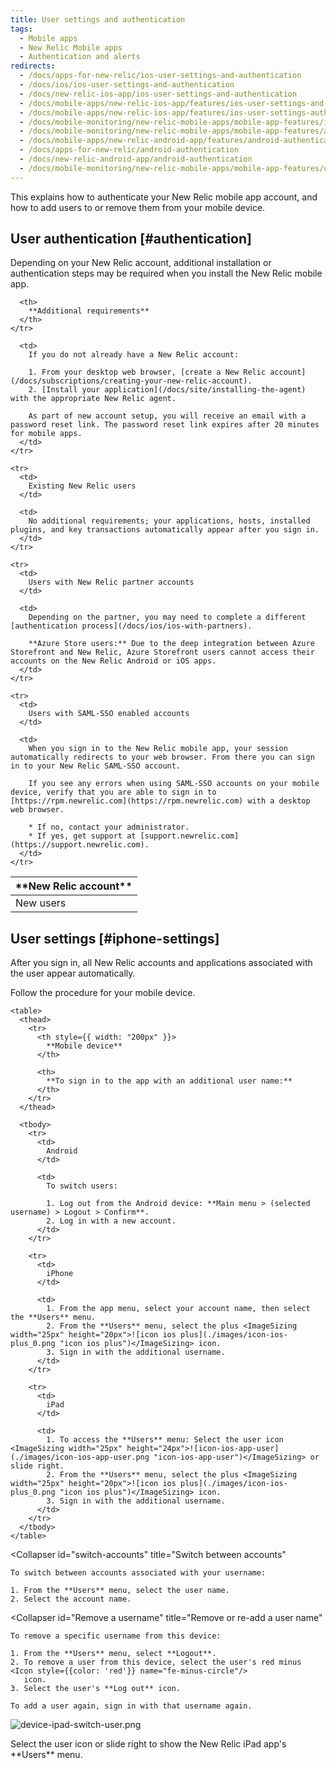 ```yaml
---
title: User settings and authentication
tags:
  - Mobile apps
  - New Relic Mobile apps
  - Authentication and alerts
redirects:
  - /docs/apps-for-new-relic/ios-user-settings-and-authentication
  - /docs/ios/ios-user-settings-and-authentication
  - /docs/new-relic-ios-app/ios-user-settings-and-authentication
  - /docs/mobile-apps/new-relic-ios-app/features/ios-user-settings-and-authentication
  - /docs/mobile-apps/new-relic-ios-app/features/ios-user-settings-authentication
  - /docs/mobile-monitoring/new-relic-mobile-apps/mobile-app-features/ios-user-settings-authentication
  - /docs/mobile-monitoring/new-relic-mobile-apps/mobile-app-features/android-authentication
  - /docs/mobile-apps/new-relic-android-app/features/android-authentication
  - /docs/apps-for-new-relic/android-authentication
  - /docs/new-relic-android-app/android-authentication
  - /docs/mobile-monitoring/new-relic-mobile-apps/mobile-app-features/user-settings-authentication
---
```


This explains how to authenticate your New Relic mobile app account, and how to add users to or remove them from your mobile device.

## User authentication [#authentication]

Depending on your New Relic account, additional installation or authentication steps may be required when you install the New Relic mobile app.

<table>
  <thead>
    <tr>
      <th width={200}>
        **New Relic account**
      </th>

      <th>
        **Additional requirements**
      </th>
    </tr>
  </thead>

  <tbody>
    <tr>
      <td>
        New users
      </td>

      <td>
        If you do not already have a New Relic account:

        1. From your desktop web browser, [create a New Relic account](/docs/subscriptions/creating-your-new-relic-account).
        2. [Install your application](/docs/site/installing-the-agent) with the appropriate New Relic agent.

        As part of new account setup, you will receive an email with a password reset link. The password reset link expires after 20 minutes for mobile apps.
      </td>
    </tr>

    <tr>
      <td>
        Existing New Relic users
      </td>

      <td>
        No additional requirements; your applications, hosts, installed plugins, and key transactions automatically appear after you sign in.
      </td>
    </tr>

    <tr>
      <td>
        Users with New Relic partner accounts
      </td>

      <td>
        Depending on the partner, you may need to complete a different [authentication process](/docs/ios/ios-with-partners).

        **Azure Store users:** Due to the deep integration between Azure Storefront and New Relic, Azure Storefront users cannot access their accounts on the New Relic Android or iOS apps.
      </td>
    </tr>

    <tr>
      <td>
        Users with SAML-SSO enabled accounts
      </td>

      <td>
        When you sign in to the New Relic mobile app, your session automatically redirects to your web browser. From there you can sign in to your New Relic SAML-SSO account.

        If you see any errors when using SAML-SSO accounts on your mobile device, verify that you are able to sign in to [https://rpm.newrelic.com](https://rpm.newrelic.com) with a desktop web browser.

        * If no, contact your administrator.
        * If yes, get support at [support.newrelic.com](https://support.newrelic.com).
      </td>
    </tr>
  </tbody>
</table>

## User settings [#iphone-settings]

After you sign in, all New Relic accounts and applications associated with the user appear automatically.

<CollapserGroup>
  <Collapser
    id="additional-username"
    title="Sign in with additional username"
  >
    Follow the procedure for your mobile device.

    <table>
      <thead>
        <tr>
          <th style={{ width: "200px" }}>
            **Mobile device**
          </th>

          <th>
            **To sign in to the app with an additional user name:**
          </th>
        </tr>
      </thead>

      <tbody>
        <tr>
          <td>
            Android
          </td>

          <td>
            To switch users:

            1. Log out from the Android device: **Main menu > (selected username) > Logout > Confirm**.
            2. Log in with a new account.
          </td>
        </tr>

        <tr>
          <td>
            iPhone
          </td>

          <td>
            1. From the app menu, select your account name, then select the **Users** menu.
            2. From the **Users** menu, select the plus <ImageSizing width="25px" height="20px">![icon ios plus](./images/icon-ios-plus_0.png "icon ios plus")</ImageSizing> icon.
            3. Sign in with the additional username.
          </td>
        </tr>

        <tr>
          <td>
            iPad
          </td>

          <td>
            1. To access the **Users** menu: Select the user icon <ImageSizing width="25px" height="24px">![icon-ios-app-user](./images/icon-ios-app-user.png "icon-ios-app-user")</ImageSizing> or slide right.
            2. From the **Users** menu, select the plus <ImageSizing width="25px" height="20px">![icon ios plus](./images/icon-ios-plus_0.png "icon ios plus")</ImageSizing> icon.
            3. Sign in with the additional username.
          </td>
        </tr>
      </tbody>
    </table>
  </Collapser>

  <Collapser
    id="switch-accounts"
    title="Switch between accounts"
  >
    To switch between accounts associated with your username:

    1. From the **Users** menu, select the user name.
    2. Select the account name.
  </Collapser>

  <Collapser
    id="Remove a username"
    title="Remove or re-add a user name"
  >
    To remove a specific username from this device:

    1. From the **Users** menu, select **Logout**.
    2. To remove a user from this device, select the user's red minus <Icon style={{color: 'red'}} name="fe-minus-circle"/>
       icon.
    3. Select the user's **Log out** icon.

    To add a user again, sign in with that username again.
  </Collapser>
</CollapserGroup>

![device-ipad-switch-user.png](./images/device-ipad-switch-user.png "device-ipad-switch-user.png")

<figcaption>
  Select the user icon or slide right to show the New Relic iPad app's **Users** menu.
</figcaption>
